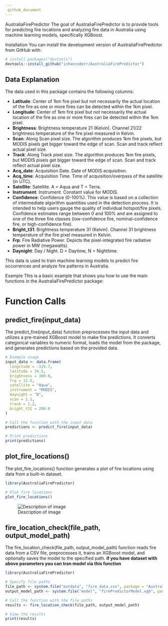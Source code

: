```yaml
---
 github_document
---
```




AustraliaFirePredictor
<!-- badges: start -->
<!-- badges: end -->
The goal of AustraliaFirePredictor is to provide tools for predicting fire locations and analyzing fire data in Australia using machine learning models, specifically XGBoost.

Installation
You can install the development version of AustraliaFirePredictor from GitHub with:

```r
# install.packages("devtools")
devtools::install_github("ishancoderr/AustraliaFirePredictor")

```
## Data Explanation

The data used in this package contains the following columns:

- **Latitude**: Center of 1km fire pixel but not necessarily the actual location of the fire as one or more fires can be detected within the 1km pixel.
- **Longitude**: Center of 1km fire pixel but not necessarily the actual location of the fire as one or more fires can be detected within the 1km pixel.
- **Brightness**: Brightness temperature 21 (Kelvin). Channel 21/22 brightness temperature of the fire pixel measured in Kelvin.
- **Scan**: Along Scan pixel size. The algorithm produces 1km fire pixels, but MODIS pixels get bigger toward the edge of scan. Scan and track reflect actual pixel size.
- **Track**: Along Track pixel size. The algorithm produces 1km fire pixels, but MODIS pixels get bigger toward the edge of scan. Scan and track reflect actual pixel size.
- **Acq_date**: Acquisition Date. Date of MODIS acquisition.
- **Acq_time**: Acquisition Time. Time of acquisition/overpass of the satellite (in UTC).
- **Satellite**: Satellite. A = Aqua and T = Terra.
- **Instrument**: Instrument. Constant value for MODIS.
- **Confidence**: Confidence (0-100%). This value is based on a collection of intermediate algorithm quantities used in the detection process. It is intended to help users gauge the quality of individual hotspot/fire pixels. Confidence estimates range between 0 and 100% and are assigned to one of the three fire classes (low-confidence fire, nominal-confidence fire, or high-confidence fire).
- **Bright_t31**: Brightness temperature 31 (Kelvin). Channel 31 brightness temperature of the fire pixel measured in Kelvin.
- **Frp**: Fire Radiative Power. Depicts the pixel-integrated fire radiative power in MW (megawatts).
- **Daynight**: Day / Night. D = Daytime, N = Nighttime.

This data is used to train machine learning models to predict fire occurrences and analyze fire patterns in Australia.

Example
This is a basic example that shows you how to use the main functions in the AustraliaFirePredictor package:


# Function Calls

## **predict_fire(input_data)**

The predict_fire(input_data) function preprocesses the input data and utilizes a pre-trained XGBoost model to make fire predictions. It converts categorical variables to numeric format, loads the model from the package, and generates predictions based on the provided data.

```r
# Example usage
input_data <- data.frame(
  longitude = -119.7,
  latitude = 34.5,
  brightness = 300.0,
  frp = 12.5,
  satellite = "Aqua",
  instrument = "MODIS",
  daynight = "D",
  scan = 1.1,
  track = 1.2,
  bright_t31 = 290.0
)

# Call the function with the input data
predictions <- predict_fire(input_data)

# Print predictions
print(predictions)

```

## **plot_fire_locations()**

The plot_fire_locations() function generates a plot of fire locations using data from a built-in dataset.

```r
library(AustraliaFirePredictor)

# Plot fire locations
plot_fire_locations()
```

![Description of image](man/figures/locations.PNG)


## **fire_location_check(file_path, output_model_path)**

The fire_location_check(file_path, output_model_path) function reads fire data from a CSV file, preprocesses it, trains an XGBoost model, and optionally saves the model to the specified path.
**if you have dataset with above parameters you can tran model via this function**

```r
library(AustraliaFirePredictor)

# Specify file paths
file_path <- system.file("extdata", "fire_data.csv", package = "AustraliaFirePredictor")
output_model_path <- system.file("model", "firePredictorModel.xgb", package = "AustraliaFirePredictor")

# Call the function with the file paths
results <- fire_location_check(file_path, output_model_path)

# View the results
print(results)
```
